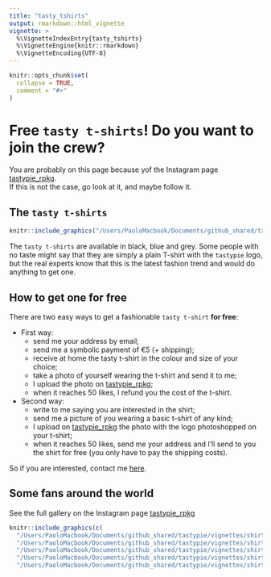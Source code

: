 ```yaml
---
title: "tasty_tshirts"
output: rmarkdown::html_vignette
vignette: >
  %\VignetteIndexEntry{tasty_tshirts}
  %\VignetteEngine{knitr::rmarkdown}
  %\VignetteEncoding{UTF-8}
---
```


```r
knitr::opts_chunk$set(
  collapse = TRUE,
  comment = "#>"
)
```

# Free `tasty t-shirts`!  Do you want to join the crew?

You are probably on this page because yof the Instagram page [tastypie_rpkg](https://www.instagram.com/tastypie_rpkg/).  
If this is not the case, go look at it, and maybe follow it.

## The `tasty t-shirts`

```r
knitr::include_graphics("/Users/PaoloMacbook/Documents/github_shared/tastypie/vignettes/shirt0.png")
```

The `tasty t-shirts` are available in black, blue and grey.
Some people with no taste might say that they are simply a plain T-shirt with the `tastypie` logo, but the real experts know that this is the latest fashion trend and would do anything to get one.

## How to get one **for free**

There are two easy ways to get a fashionable `tasty t-shirt` **for free**:

- First way:  
  + send me your address by email;
  + send me a symbolic payment of €5 (+ shipping);
  + receive at home the tasty t-shirt in the colour and size of your choice;
  + take a photo of yourself wearing the t-shirt and send it to me;
  + I upload the photo on [tastypie_rpkg](https://www.instagram.com/tastypie_rpkg/);
  + when it reaches 50 likes, I refund you the cost of the t-shirt.

- Second way:  
  + write to me saying you are interested in the shirt;
  + send me a picture of you wearing a basic t-shirt of any kind;
  + I upload on [tastypie_rpkg](https://www.instagram.com/tastypie_rpkg/) the photo with the logo photoshopped on your t-shirt;
  + when it reaches 50 likes, send me your address and I'll send to you the shirt for free (you only have to pay the shipping costs).

So if you are interested, contact me [here](https://paolodalena.netlify.app/#contact).

## Some fans around the world

See the full gallery on the Instagram page [tastypie_rpkg](https://www.instagram.com/tastypie_rpkg/)

```r
knitr::include_graphics(c(
  "/Users/PaoloMacbook/Documents/github_shared/tastypie/vignettes/shirt1.png",
  "/Users/PaoloMacbook/Documents/github_shared/tastypie/vignettes/shirt2.png",
  "/Users/PaoloMacbook/Documents/github_shared/tastypie/vignettes/shirt3.png",
  "/Users/PaoloMacbook/Documents/github_shared/tastypie/vignettes/shirt4.png",
  "/Users/PaoloMacbook/Documents/github_shared/tastypie/vignettes/shirt5.png"))
```

